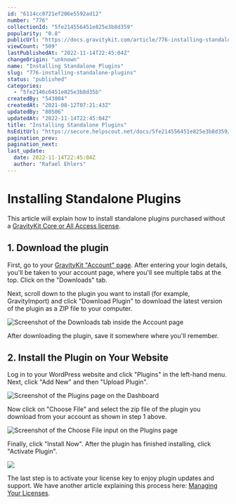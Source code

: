 ```yaml
---
id: "6114cc0721ef206e5592ad12"
number: "776"
collectionId: "5fe214556451e825e3b8d359"
popularity: "0.8"
publicUrl: "https://docs.gravitykit.com/article/776-installing-standalone-plugins"
viewCount: "509"
lastPublishedAt: "2022-11-14T22:45:04Z"
changeOrigin: "unknown"
name: "Installing Standalone Plugins"
slug: "776-installing-standalone-plugins"
status: "published"
categories: 
  - "5fe2146c6451e825e3b8d35b"
createdBy: "543004"
createdAt: "2021-08-12T07:21:43Z"
updatedBy: "80506"
updatedAt: "2022-11-14T22:45:04Z"
title: "Installing Standalone Plugins"
hsEditUrl: "https://secure.helpscout.net/docs/5fe214556451e825e3b8d359/article/6114cc0721ef206e5592ad12"
pagination_prev: 
pagination_next: 
last_update:
  date: 2022-11-14T22:45:04Z
  author: "Rafael Ehlers"
---
```


# Installing Standalone Plugins

This article will explain how to install standalone plugins purchased without a [GravityKit Core or All Access license](https://www.gravitykit.com/pricing/).

## 1. Download the plugin

First, go to your [GravityKit "Account" page](https://www.gravitykit.com/account/). After entering your login details, you'll be taken to your account page, where you'll see multiple tabs at the top. Click on the "Downloads" tab.

Next, scroll down to the plugin you want to install (for example, GravityImport) and click "Download Plugin" to download the latest version of the plugin as a ZIP file to your computer.

![Screenshot of the Downloads tab inside the Account page](https://s3.amazonaws.com/helpscout.net/docs/assets/54c58489e4b051242988532c/images/6372c375aad33a6d7c946b60/file-JKpQfprFEm.png)

After downloading the plugin, save it somewhere where you'll remember.

## 2. Install the Plugin on Your Website

Log in to your WordPress website and click "Plugins" in the left-hand menu. Next, click "Add New" and then "Upload Plugin".

![Screenshot of the Plugins page on the Dashboard](https://s3.amazonaws.com/helpscout.net/docs/assets/54c58489e4b051242988532c/images/6372c3d46c146d4e429d069b/file-1yEg2DIlvI.png)

Now click on "Choose File" and select the zip file of the plugin you download from your account as shown in step 1 above.

![Screenshot of the Choose File input on the Plugins page](https://s3.amazonaws.com/helpscout.net/docs/assets/54c58489e4b051242988532c/images/6372c475aad33a6d7c946b61/file-n90omHQbVv.png)  
 
Finally, click "Install Now". After the plugin has finished installing, click "Activate Plugin".

![](https://s3.amazonaws.com/helpscout.net/docs/assets/54c58489e4b051242988532c/images/6114dd0064a230081ba1e831/file-etbblJcD2A.png)

The last step is to activate your license key to enjoy plugin updates and support. We have another article explaining this process here: [Managing Your Licenses](https://docs.gravitykit.com/article/876-managing-your-licenses).